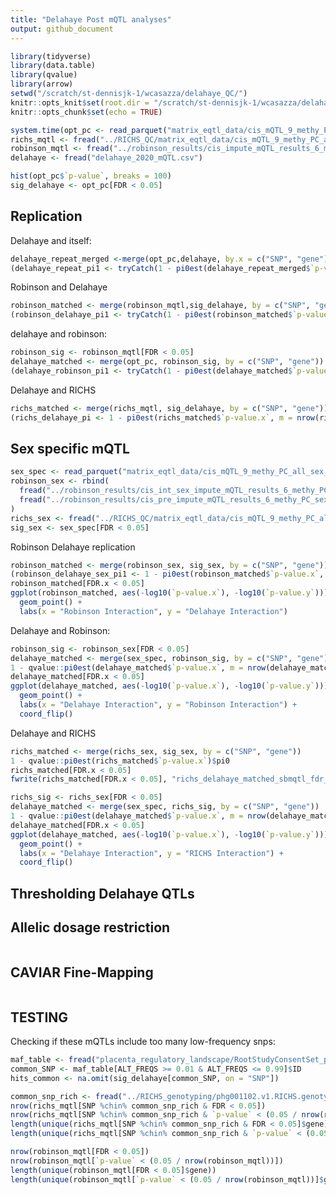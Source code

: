 ```yaml
---
title: "Delahaye Post mQTL analyses"
output: github_document
---
```


```r
library(tidyverse)
library(data.table)
library(qvalue)
library(arrow)
setwd("/scratch/st-dennisjk-1/wcasazza/delahaye_QC/")
knitr::opts_knit$set(root.dir = "/scratch/st-dennisjk-1/wcasazza/delahaye_QC/")
knitr::opts_chunk$set(echo = TRUE)
```
```r
system.time(opt_pc <- read_parquet("matrix_eqtl_data/cis_mQTL_9_methy_PC_all.parquet"))
richs_mqtl <- fread("../RICHS_QC/matrix_eqtl_data/cis_mQTL_9_methy_PC_all.txt",key=c("SNP","gene"))
robinson_mqtl <- fread("../robinson_results/cis_impute_mQTL_results_6_methy_PC.txt",key=c("SNP","gene"))
delahaye <- fread("delahaye_2020_mQTL.csv")
```

```r
hist(opt_pc$`p-value`, breaks = 100)
sig_delahaye <- opt_pc[FDR < 0.05]
```
## Replication
Delahaye and itself:
```r
delahaye_repeat_merged <-merge(opt_pc,delahaye, by.x = c("SNP", "gene"), by.y = c("SNPID", "cpgID"))
(delahaye_repeat_pi1 <- tryCatch(1 - pi0est(delahaye_repeat_merged$`p-value`)$pi0,error=function(e) Inf))
```

Robinson and Delahaye
```r
robinson_matched <- merge(robinson_mqtl,sig_delahaye, by = c("SNP", "gene"))
(robinson_delahaye_pi1 <- tryCatch(1 - pi0est(robinson_matched$`p-value.x`, m = nrow(robinson_matched))$pi0,error=function(e) Inf))
```
delahaye and robinson:
```r
robinson_sig <- robinson_mqtl[FDR < 0.05]
delahaye_matched <- merge(opt_pc, robinson_sig, by = c("SNP", "gene"))
(delahaye_robinson_pi1 <- tryCatch(1 - pi0est(delahaye_matched$`p-value.x`, m = nrow(delahaye_matched))$pi0,error=function(e) Inf))
```

Delahaye and RICHS
```r
richs_matched <- merge(richs_mqtl, sig_delahaye, by = c("SNP", "gene"))
(richs_delahaye_pi <- 1 - pi0est(richs_matched$`p-value.x`, m = nrow(richs_matched))$pi0)
```



## Sex specific mQTL
```r
sex_spec <- read_parquet("matrix_eqtl_data/cis_mQTL_9_methy_PC_all_sex_interaction.parquet")
robinson_sex <- rbind(
  fread("../robinson_results/cis_int_sex_impute_mQTL_results_6_methy_PC.txt",key=c("SNP","gene")),
  fread("../robinson_results/cis_pre_impute_mQTL_results_6_methy_PC_sex_interaction_chrX.txt",key=c("SNP","gene"))
)
richs_sex <- fread("../RICHS_QC/matrix_eqtl_data/cis_mQTL_9_methy_PC_all_sex_interaction.txt",key=c("SNP","gene"))
sig_sex <- sex_spec[FDR < 0.05]
```

Robinson Delahaye replication
```r
robinson_matched <- merge(robinson_sex, sig_sex, by = c("SNP", "gene"))
(robinson_delahaye_sex_pi1 <- 1 - pi0est(robinson_matched$`p-value.x`, m = nrow(robinson_matched))$pi0)
robinson_matched[FDR.x < 0.05]
ggplot(robinson_matched, aes(-log10(`p-value.x`), -log10(`p-value.y`))) +
  geom_point() +
  labs(x = "Robinson Interaction", y = "Delahaye Interaction")
```

Delahaye and Robinson:
```r
robinson_sig <- robinson_sex[FDR < 0.05]
delahaye_matched <- merge(sex_spec, robinson_sig, by = c("SNP", "gene"))
1 - qvalue::pi0est(delahaye_matched$`p-value.x`, m = nrow(delahaye_matched))$pi0
delahaye_matched[FDR.x < 0.05]
ggplot(delahaye_matched, aes(-log10(`p-value.x`), -log10(`p-value.y`))) +
  geom_point() +
  labs(x = "Delahaye Interaction", y = "Robinson Interaction") +
  coord_flip()
```

Delahaye and RICHS
```r
richs_matched <- merge(richs_sex, sig_sex, by = c("SNP", "gene"))
1 - qvalue::pi0est(richs_matched$`p-value.x`)$pi0
richs_matched[FDR.x < 0.05]
fwrite(richs_matched[FDR.x < 0.05], "richs_delahaye_matched_sbmqtl_fdr_05.txt", quote = F)
```
```r
richs_sig <- richs_sex[FDR < 0.05]
delahaye_matched <- merge(sex_spec, richs_sig, by = c("SNP", "gene"))
1 - qvalue::pi0est(delahaye_matched$`p-value.x`, m = nrow(delahaye_matched))$pi0
delahaye_matched[FDR.x < 0.05]
ggplot(delahaye_matched, aes(-log10(`p-value.x`), -log10(`p-value.y`))) +
  geom_point() +
  labs(x = "Delahaye Interaction", y = "RICHS Interaction") +
  coord_flip()
```
## Thresholding Delahaye QTLs

## Allelic dosage restriction
```r

```


## CAVIAR Fine-Mapping
```r

```

## TESTING 
Checking if these mQTLs include too many low-frequency snps:
```r
maf_table <- fread("placenta_regulatory_landscape/RootStudyConsentSet_phs001717.PlacentalRegulation.v1.p1.c1.HMB-IRB-PUB-COL-MDS/genotype_qc/all_imputed_r2_30_rsid.afreq")
common_SNP <- maf_table[ALT_FREQS >= 0.01 & ALT_FREQS <= 0.99]$ID
hits_common <- na.omit(sig_delahaye[common_SNP, on = "SNP"])
``` 

```r
common_snp_rich <- fread("../RICHS_genotyping/phg001102.v1.RICHS.genotype-calls-matrixfmt.MEGA_Consortium.c1.GRU/all_imputed_r2_30_rsid.afreq")[ALT_FREQS >= 0.01 & ALT_FREQS <= 0.99]$ID
nrow(richs_mqtl[SNP %chin% common_snp_rich & FDR < 0.05])
nrow(richs_mqtl[SNP %chin% common_snp_rich & `p-value` < (0.05 / nrow(richs_mqtl))])
length(unique(richs_mqtl[SNP %chin% common_snp_rich & FDR < 0.05]$gene))
length(unique(richs_mqtl[SNP %chin% common_snp_rich & `p-value` < (0.05 / nrow(richs_mqtl))]$gene))
```

```r
nrow(robinson_mqtl[FDR < 0.05])
nrow(robinson_mqtl[`p-value` < (0.05 / nrow(robinson_mqtl))])
length(unique(robinson_mqtl[FDR < 0.05]$gene))
length(unique(robinson_mqtl[`p-value` < (0.05 / nrow(robinson_mqtl))]$gene))
```

